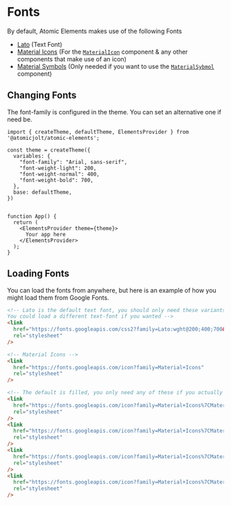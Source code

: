 # Fonts

By default, Atomic Elements makes use of the following Fonts

- [Lato](https://fonts.google.com/specimen/Lato?query=lato) (Text Font)
- [Material Icons](https://fonts.google.com/icons) (For the [`MaterialIcon`](https://atomicjolt.github.io/atomic-libs/storybook/?path=/docs/icons-materialicon--overview) component & any other components that make use of an icon)
- [Material Symbols](https://fonts.google.com/icons) (Only needed if you want to use the [`MaterialSybmol`](https://atomicjolt.github.io/atomic-libs/storybook/?path=/docs/icons-materialsymbol--overview) component)

## Changing Fonts

The font-family is configured in the theme. You can set an alternative one if need be.

```tsx
import { createTheme, defaultTheme, ElementsProvider } from '@atomicjolt/atomic-elements';

const theme = createTheme({
  variables: {
    "font-family": "Arial, sans-serif",
    "font-weight-light": 200,
    "font-weight-normal": 400,
    "font-weight-bold": 700,
  },
  base: defaultTheme,
})


function App() {
  return (
    <ElementsProvider theme={theme}>
      Your app here
    </ElementsProvider>
  );
}
```

## Loading Fonts

You can load the fonts from anywhere, but here is an example of how you might load them from Google Fonts.

```html
<!-- Lato is the default text font, you should only need these variants.
You could load a different text-font if you wanted -->
<link
  href="https://fonts.googleapis.com/css2?family=Lato:wght@200;400;700&display=swap"
  rel="stylesheet"
/>

<!-- Material Icons -->
<link
  href="https://fonts.googleapis.com/icon?family=Material+Icons"
  rel="stylesheet"
/>

<!-- The default is filled, you only need any of these if you actually intend to use them -->
<link
  href="https://fonts.googleapis.com/icon?family=Material+Icons%7CMaterial+Icons+Outlined"
  rel="stylesheet"
/>
<link
  href="https://fonts.googleapis.com/icon?family=Material+Icons%7CMaterial+Icons+Round"
  rel="stylesheet"
/>
<link
  href="https://fonts.googleapis.com/icon?family=Material+Icons%7CMaterial+Icons+Sharp"
  rel="stylesheet"
/>
<link
  href="https://fonts.googleapis.com/icon?family=Material+Icons%7CMaterial+Icons+Two+Tone"
  rel="stylesheet"
/>
```
